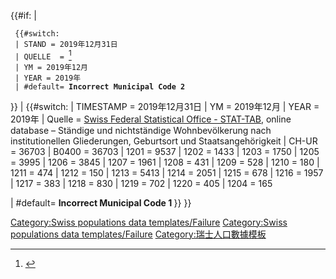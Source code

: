 <includeonly>{{#if: {{{2|}}} |				
  {{#switch: {{{2|}}} <!-- Stand und Quelle sind unabhängig vom Gemeindeschlüssel -->				
  | STAND = 2019年12月31日				
  | QUELLE  = <ref name=Stat2019_UR>{{cite web |url=https://www.pxweb.bfs.admin.ch/pxweb/de/px-x-0102020000_201 |title=Ständige und nichtständige Wohnbevölkerung nach institutionellen Gliederungen, Geburtsort und Staatsangehörigkeit |date= 31 December 2019|website= bfs.admin.ch|publisher= Swiss Federal Statistical Office - STAT-TAB|access-date= 6 October 2020 |language=de}}</ref>				
  | YM = 2019年12月			
  | YEAR = 2019年			
  | #default= <strong class="error">Incorrect Municipal Code 2 <samp>{{{2}}}</samp></strong>[[Category:Swiss populations data templates/Failure]]				
}} |				
{{#switch: {{{1}}}				
| TIMESTAMP = 2019年12月31日			
| YM = 2019年12月
| YEAR = 2019年
| Quelle = [https://www.pxweb.bfs.admin.ch/pxweb/de/px-x-0102020000_201 Swiss Federal Statistical Office - STAT-TAB], online database – Ständige und nichtständige Wohnbevölkerung nach institutionellen Gliederungen, Geburtsort und Staatsangehörigkeit
|	CH-UR	=	36703	<!-- Canton of  Uri -->
|	B0400	=	36703	<!-- Kanton Uri -->
|	1201	=	9537	<!-- Altdorf (UR) -->
|	1202	=	1433	<!-- Andermatt -->
|	1203	=	1750	<!-- Attinghausen -->
|	1205	=	3995	<!-- Bürglen (UR) -->
|	1206	=	3845	<!-- Erstfeld -->
|	1207	=	1961	<!-- Flüelen -->
|	1208	=	431	<!-- Göschenen -->
|	1209	=	528	<!-- Gurtnellen -->
|	1210	=	180	<!-- Hospental -->
|	1211	=	474	<!-- Isenthal -->
|	1212	=	150	<!-- Realp -->
|	1213	=	5413	<!-- Schattdorf -->
|	1214	=	2051	<!-- Seedorf (UR), includes Bauen -->
|	1215	=	678	<!-- Seelisberg -->
|	1216	=	1957	<!-- Silenen -->
|	1217	=	383	<!-- Sisikon -->
|	1218	=	830	<!-- Spiringen -->
|	1219	=	702	<!-- Unterschächen -->
|	1220	=	405	<!-- Wassen -->
<!-- Former municipalities-->
|	1204	=	165	<!-- Bauen -->

| #default= <strong class="error">Incorrect Municipal Code 1 <samp>{{{1}}}</samp></strong>[[Category:Swiss populations data templates/Failure]]
}} }}</includeonly><noinclude>
{{documentation}}
[[Category:瑞士人口數據模板]]
</noinclude>